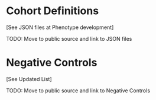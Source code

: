 # Cohort Definitions

[See JSON files at Phenotype development]

TODO: Move to public source and link to JSON files

# Negative Controls
[See Updated List]

TODO: Move to public source and  link to Negative Controls
